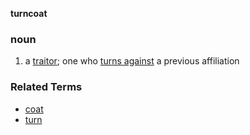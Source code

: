 '''turncoat'''
===noun===
#a [[traitor]]; one who [[turn against|turns against]] a previous affiliation

===Related Terms===
*[[coat]]
*[[turn]]